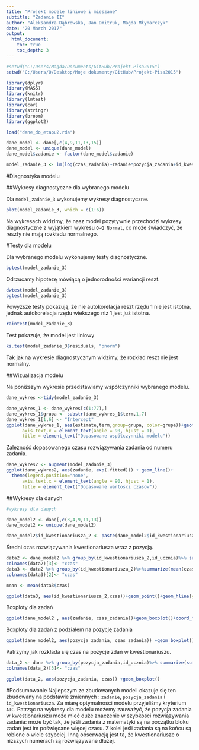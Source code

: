 ---
title: "Projekt modele liniowe i mieszane"
subtitle: "Zadanie II"
author: "Aleksandra Dąbrowska, Jan Dmitruk, Magda Młynarczyk"
date: "20 March 2017"
output:
  html_document:
    toc: true
    toc_depth: 3
---
```{r "setup", include=FALSE}
#setwd("C:/Users/Magda/Documents/GitHub/Projekt-Pisa2015")
setwd("C:/Users/O/Desktop/Moje dokumenty/GitHub/Projekt-Pisa2015")

```

```{r biblioteki, message=FALSE,warnings=FALSE}
library(dplyr)
library(MASS)
library(knitr)
library(lmtest)
library(car)
library(stringr)
library(broom)
library(ggplot2)

load("dane_do_etapu2.rda")

dane_model <- dane[,c(4,9,11,13,15)]
dane_model <- unique(dane_model)
dane_model$zadanie <- factor(dane_model$zadanie)

model_zadanie_3 <- lm(log(czas_zadania)~zadanie*pozycja_zadania+id_kwestionariusza, data = dane_model)
```

#Diagnostyka modelu

##Wykresy diagnostyczne dla wybranego modelu

Dla `model_zadanie_3` wykonujemy wykresy diagnostyczne.

```{r wykresy diagnostyczne}
plot(model_zadanie_3, which = c(1:6))
```

Na wykresach widzimy, że nasz model pozytywnie przechodzi wykresy diagnostyczne z wyjątkiem wykresu `Q-Q Normal`, co może świadczyć, że reszty nie mają rozkładu normalnego.

#Testy dla modelu

Dla wybranego modelu wykonujemy testy diagnostyczne.
```{r diagnostyka}
bptest(model_zadanie_3)
```

Odrzucamy hipotezę mówiącą o jednorodności wariancji reszt.

```{r}

dwtest(model_zadanie_3)
bgtest(model_zadanie_3)
```

Powyższe testy pokazują, że nie autokorelacja reszt rzędu 1 nie jest istotna, jednak autokorelacja rzędu wiekszego niż 1 jest już istotna.


```{r}
raintest(model_zadanie_3)
```
Test pokazuje, że model jest liniowy


```{r}
ks.test(model_zadanie_3$residuals, "pnorm")
```
Tak jak na wykresie diagnostycznym widzimy, że rozkład reszt nie jest normalny.


##Wizualizacja modelu

Na poniższym wykresie przedstawiamy współczynniki wybranego modelu.
```{r, warning=F, message=F}
dane_wykres <-tidy(model_zadanie_3)

dane_wykres_1 <- dane_wykres[c(1:77),]
dane_wykres_1$grupa <- substr(dane_wykres_1$term,1,7)
dane_wykres_1[1,6] <- "Intercept"
ggplot(dane_wykres_1, aes(estimate,term,group=grupa, color=grupa))+geom_point()+coord_flip()+theme(legend.position="top",
      axis.text.x = element_text(angle = 90, hjust = 1),
      title = element_text("Dopasowane współczynniki modelu"))
```

Zależność dopasowanego czasu rozwiązywania zadania od numeru zadania.

```{r, message=F, warning=F}
dane_wykres2 <- augment(model_zadanie_3)
ggplot(dane_wykres2, aes(zadanie, exp(.fitted))) + geom_line()+
  theme(legend.position="none",
      axis.text.x = element_text(angle = 90, hjust = 1),
      title = element_text("Dopasowane wartosci czasow"))

```

##Wykresy dla danych

```{r}
#wykresy dla danych

dane_model2 <- dane[,c(3,4,9,11,13)]
dane_model2 <- unique(dane_model2)

dane_model2$id_kwestionariusza_2 <- paste(dane_model2$id_kwestionariusza,"_",dane_model2$pozycja_zadania,sep="")

```


Średni czas rozwiązywania kwestionariusza wraz z pozycją.
```{r, kwestionariusz z pozycja}
data2 <- dane_model2 %>% group_by(id_kwestionariusza_2,id_ucznia)%>% summarize(sum(czas_zadania))
colnames(data2)[3]<- "czas"
data3 <- data2 %>% group_by(id_kwestionariusza_2)%>%summarize(mean(czas))
colnames(data3)[2]<- "czas"

mean <- mean(data3$czas)

ggplot(data3, aes(id_kwestionariusza_2,czas))+geom_point()+geom_hline(yintercept =mean, colour= "blue")+coord_flip()
```


Boxploty dla zadań
```{r boxplot zadanie}
ggplot(dane_model2 , aes(zadanie, czas_zadania))+geom_boxplot()+coord_flip()
```


Boxploty dla zadań z podziałem na pozycję zadania

```{r boxplot }
ggplot(dane_model2, aes(pozycja_zadania, czas_zadania)) +geom_boxplot()+ coord_flip()+ facet_wrap(~zadanie)
```



Patrzymy jak rozkłada się czas na pozycje zdań w kwestionariuszu.
```{r boxplot pozycja zadania}
data_2 <- dane %>% group_by(pozycja_zadania,id_ucznia)%>% summarize(sum(czas))
colnames(data_2)[3]<- "czas"

ggplot(data_2, aes(pozycja_zadania, czas)) +geom_boxplot()

```


#Podsumowanie
Najlepszym ze zbudowanych modeli okazuje się ten zbudowany na podstawie zmiennych : `zadanie`, `pozycja_zadania` i `id_kwestionariusza`. Za miarę optymalności modelu przyjeliśmy kryterium `AIC`.
Patrząc na wykresy dla modelu możemy zauważyć, że pozycja zadania w kwestionariuszu może mieć duże znaczenie w szybkości rozwiązywania zadania: może być tak, że jeśli zadania z matematyki są na początku bloku zadań jest im poświęcane więcej czasu. Z kolei jeśli zadania są na końcu są robione o wiele szybciej. Inną obserwacją jest ta, że kwestionariusze o niższych numerach są rozwiązywane dłużej.
